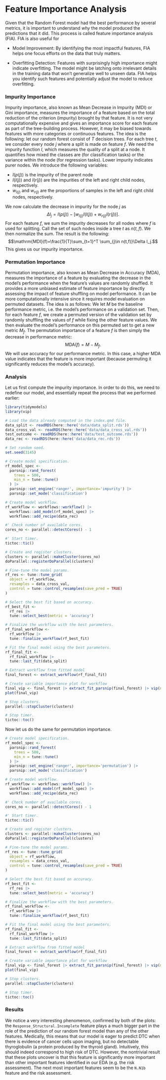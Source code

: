 
# Feature Importance Analysis

Given that the Random Forest model had the best performance by several metrics, it is important to understand *why* the model produced the predictions that it did. This process is called feature importance analysis (FIA). FIA is also useful for

- Model Improvement: By identifying the most impactful features, FIA helps one focus efforts on the data that truly matters.

- Overfitting Detection: Features with surprisingly high importance might indicate overfitting. The model might be latching onto irrelevant details in the training data that won't generalize well to unseen data. FIA helps you identify such features and potentially adjust the model to reduce overfitting.

### Impurity Importance

Impurity importance, also known as Mean Decrease in Impurity (MDI) or Gini importance, measures the importance of a feature based on the total reduction of the criterion (impurity) brought by that feature. It is not very computationally expensive and gives an importance score for each feature as part of the tree-building process. However, it may be biased towards features with more categories or continuous features. The idea is the following: let our random forest consist of $T$ decision trees. For each tree $t$, we consider every node $j$ where a split is made on feature $f$. We need the impurity function $I$, which measures the quality of a split at a node. It quantifies how mixed the classes are (for classification tasks) or the variance within the node (for regression tasks). Lower impurity indicates purer nodes. We introduce the following variables:

- $I(p(j))$ is the impurity of the parent node
- $I(l(j))$ and $I(r(j))$ are the impurities of the left and right child nodes, respectively.
- $w_{l(j)}$ and $w_{r(j)}$ are the proportions of samples in the left and right child nodes, respectively.

We now calculate the decrease in impurity for the node $j$ as
$$\Delta I_j=I(p(j))-[w_{l(j)}I(l(j))+w_{r(j)}I(r(j))].$$
For each feature $f$, we sum the impurity decreases for all nodes where $f$ is used for splitting. Call the set of such nodes inside a tree $t$ as $n(t,f)$. We then normalize the sum. The result is the following:
$$\mathrm{MDI}(f)=\frac{1}{T}\sum_{t=1}^T \sum_{j\in n(t,f)}\Delta I_j.$$
This gives us our impurity importance.


### Permutation Importance

Permutation importance, also known as Mean Decrease in Accuracy (MDA), measures the importance of a feature by evaluating the decrease in the model's performance when the feature's values are randomly shuffled. It provides a more unbiased estimate of feature importance by directly assessing the impact of feature shuffling on model performance. It can be more computationally intensive since it requires model evaluation on permuted datasets. The idea is as follows: We let $M$ be the baseline performance metric, i.e. the model's performance on a validation set. Then, for each feature $f$, we create a permuted version of the validation set by randomly shuffling the values of $f$ while fixing the other feature values. We then evaluate the model's performance on this permuted set to get a new metric $M_f$. The permutation importance of a feature $f$ is then simply the decrease in performance metric:
$$\mathrm{MDA}(f)=M-M_f.$$
We will use accuracy for our performance metric. In this case, a higher MDA value indicates that the feature is more important (because permuting it significantly reduces the model's accuracy).

### Analysis

Let us first compute the impurity importance. In order to do this, we need to redefine our model, and essentially repeat the process that we performed earlier:

```r

library(tidymodels)
library(vip)

# Load the data already computed in the index.qmd file.
data_split <- readRDS(here::here('data/data_split.rds'))
data_cross_val <- readRDS(here::here('data/data_cross_val.rds'))
test_outcome <- readRDS(here::here('data/test_outcome.rds'))
data_rec <- readRDS(here::here('data/data_rec.rds'))

# Set random seed.
set.seed(3145)

```

```r

# Create model specification.
rf_model_spec <- 
  parsnip::rand_forest(
    trees = 500,
    min_n = tune::tune()
  ) |>
  parsnip::set_engine('ranger', importance='impurity') |>
  parsnip::set_mode('classification')

# Create model workflow.
rf_workflow <- workflows::workflow() |>
  workflows::add_model(rf_model_spec) |>
  workflows::add_recipe(data_rec)

```

```r

#' Check number of available cores.
cores_no <- parallel::detectCores() - 1

#' Start timer.
tictoc::tic()

# Create and register clusters.
clusters <- parallel::makeCluster(cores_no)
doParallel::registerDoParallel(clusters)

# Fine-tune the model params.
rf_res <- tune::tune_grid(
  object = rf_workflow,
  resamples = data_cross_val,
  control = tune::control_resamples(save_pred = TRUE)
)

# Select the best fit based on accuracy.
rf_best_fit <- 
  rf_res |> 
  tune::select_best(metric = 'accuracy')

# Finalize the workflow with the best parameters.
rf_final_workflow <- 
  rf_workflow |>
  tune::finalize_workflow(rf_best_fit)

# Fit the final model using the best parameters.
rf_final_fit <- 
  rf_final_workflow |> 
  tune::last_fit(data_split)

# Extract workflow from fitted model
final_forest <- extract_workflow(rf_final_fit)

# Create variable importance plot for workflow
final_vip <- final_forest |> extract_fit_parsnip(final_forest) |> vip(num_features = 16)
plot(final_vip)

# Stop clusters.
parallel::stopCluster(clusters)

# Stop timer.
tictoc::toc()

```

Now let us do the same for permutation importance.

```r

# Create model specification.
rf_model_spec <- 
  parsnip::rand_forest(
    trees = 500,
    min_n = tune::tune()
  ) |>
  parsnip::set_engine('ranger', importance='permutation') |>
  parsnip::set_mode('classification')

# Create model workflow.
rf_workflow <- workflows::workflow() |>
  workflows::add_model(rf_model_spec) |>
  workflows::add_recipe(data_rec)

```

```r

#' Check number of available cores.
cores_no <- parallel::detectCores() - 1

#' Start timer.
tictoc::tic()

# Create and register clusters.
clusters <- parallel::makeCluster(cores_no)
doParallel::registerDoParallel(clusters)

# Fine-tune the model params.
rf_res <- tune::tune_grid(
  object = rf_workflow,
  resamples = data_cross_val,
  control = tune::control_resamples(save_pred = TRUE)
)

# Select the best fit based on accuracy.
rf_best_fit <- 
  rf_res |> 
  tune::select_best(metric = 'accuracy')

# Finalize the workflow with the best parameters.
rf_final_workflow <- 
  rf_workflow |>
  tune::finalize_workflow(rf_best_fit)

# Fit the final model using the best parameters.
rf_final_fit <- 
  rf_final_workflow |> 
  tune::last_fit(data_split)

# Extract workflow from fitted model
final_forest <- extract_workflow(rf_final_fit)

# Create variable importance plot for workflow
final_vip <- final_forest |> extract_fit_parsnip(final_forest) |> vip(num_features = 16)
plot(final_vip)

# Stop clusters.
parallel::stopCluster(clusters)

# Stop timer.
tictoc::toc()

```

### Results

We notice a very interesting phenomenon, confirmed by both of the plots: the `Response_Structural.Incomplete` feature plays a much bigger part in the role of the prediction of our random forest model than any of the other features. Medically, this means that our model is eager to predict DTC when there is evidence of cancer cells upon imaging, but no detectable  thyroglobulin (a protein produced by the thyroid gland). Intuitively, this should indeed correspond to high risk of DTC. However, the nontrivial result that these plots uncover is that this feature is significantly more important than other important features identified in our EDA (e.g. the risk assessment). The next most important features seem to be the `N.N1b` feature and the risk assessment.